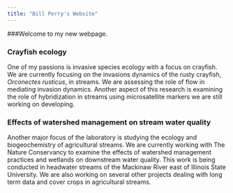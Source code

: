 ```yaml
---
title: "Bill Perry's Website"
---
```


###Welcome to my new webpage.

### Crayfish ecology
One of my passions is invasive species ecology with a focus on crayfish. We are currently focusing on the invasions dynamics of the rusty crayfish, *Orconectes rusticus*, in streams. We are assessing the role of flow in mediating invasion dynamics. Another aspect of this research is examining the role of hybridization in streams using microsatellite markers we are still working on developing.

### Effects of watershed management on stream water quality
Another major focus of the laboratory is studying the ecology and biogeochemistry of agricultural streams. We are currently working with The Nature Conservancy to examine the effects of watershed management practices and wetlands on downstream water quality. This work is being conducted in headwater streams of the Mackinaw River east of Illinois State University. We are also working on several other projects dealing with long term data and cover crops in agricultural streams.




